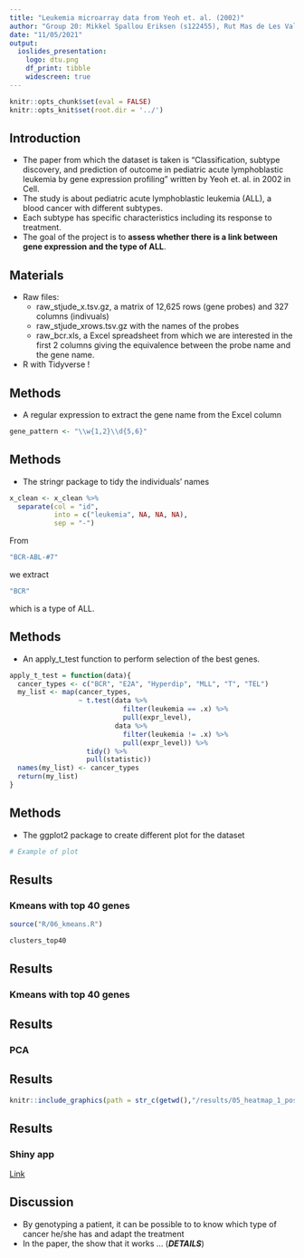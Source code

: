 ```yaml
---
title: "Leukemia microarray data from Yeoh et. al. (2002)"
author: "Group 20: Mikkel Spallou Eriksen (s122455), Rut Mas de Les Valls (s203003), Anna Oliver Almirall (s202436), Paul Jeremy Simon (s202592), Elisa Catafal Tardos (s210415)"
date: "11/05/2021"
output: 
  ioslides_presentation:
    logo: dtu.png
    df_print: tibble
    widescreen: true
---
```


```r
knitr::opts_chunk$set(eval = FALSE)
knitr::opts_knit$set(root.dir = '../')
```

## Introduction

- The paper from which the dataset is taken is "Classification, subtype discovery, and prediction of outcome in pediatric acute lymphoblastic leukemia by gene expression profiling" written by Yeoh et. al. in 2002 in Cell. 
- The study is about pediatric acute lymphoblastic leukemia (ALL), a blood cancer with different subtypes.
- Each subtype has specific characteristics including its response to treatment.
- The goal of the project is to **assess whether there is a link between gene expression and the type of ALL**.


## Materials

- Raw files:
  - raw_stjude_x.tsv.gz, a matrix of 12,625 rows (gene probes) and 327 columns (indivuals)
  - raw_stjude_xrows.tsv.gz with the names of the probes
  - raw_bcr.xls, a Excel spreadsheet from which we are interested in the first 2 columns giving the equivalence between the probe name and the gene name.


- R with Tidyverse !

## Methods
- A regular expression to extract the gene name from the Excel column 
```r
gene_pattern <- "\\w{1,2}\\d{5,6}"
```

## Methods
- The stringr package to tidy the individuals' names
```r
x_clean <- x_clean %>% 
  separate(col = "id", 
           into = c("leukemia", NA, NA, NA), 
           sep = "-")
```
From
```r
"BCR-ABL-#7"
```
we extract
```r
"BCR"
```
which is a type of ALL.

## Methods
- An apply_t_test function to perform selection of the best genes.
```r
apply_t_test = function(data){
  cancer_types <- c("BCR", "E2A", "Hyperdip", "MLL", "T", "TEL")
  my_list <- map(cancer_types,
                 ~ t.test(data %>%
                            filter(leukemia == .x) %>% 
                            pull(expr_level),
                          data %>%
                            filter(leukemia != .x) %>% 
                            pull(expr_level)) %>% 
                   tidy() %>% 
                   pull(statistic))
  names(my_list) <- cancer_types
  return(my_list)
}
```


## Methods
- The ggplot2 package to create different plot for the dataset
```r
# Example of plot
```

## Results
### Kmeans with top 40 genes
```r
source("R/06_kmeans.R")
```

```r
clusters_top40
```

## Results
### Kmeans with top 40 genes



## Results
### PCA

## Results
```r
knitr::include_graphics(path = str_c(getwd(),"/results/05_heatmap_1_pos.png"))
```

## Results
### Shiny app
[Link](https://paul-simon.shinyapps.io/yeoh_plots/)

## Discussion
- By genotyping a patient, it can be possible to to know which type of cancer he/she has and adapt the treatment
- In the paper, the show that it works ... (***DETAILS***)
